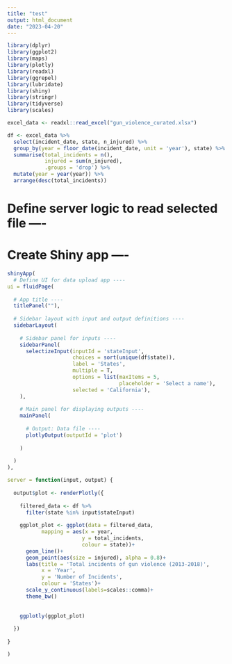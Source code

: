 ```yaml
---
title: "test"
output: html_document
date: "2023-04-20"
---
```


```r

library(dplyr)
library(ggplot2)
library(maps)
library(plotly)
library(readxl)
library(ggrepel)
library(lubridate)
library(shiny)
library(stringr)
library(tidyverse)
library(scales)

excel_data <- readxl::read_excel("gun_violence_curated.xlsx")

df <- excel_data %>%
  select(incident_date, state, n_injured) %>% 
  group_by(year = floor_date(incident_date, unit = 'year'), state) %>%
  summarise(total_incidents = n(),
            injured = sum(n_injured),
            .groups = 'drop') %>%
  mutate(year = year(year)) %>% 
  arrange(desc(total_incidents))
```

# Define server logic to read selected file ----

# Create Shiny app ----

```r
shinyApp(
  # Define UI for data upload app ----
ui = fluidPage(
  
  # App title ----
  titlePanel(""),
  
  # Sidebar layout with input and output definitions ----
  sidebarLayout(
    
    # Sidebar panel for inputs ----
    sidebarPanel(
      selectizeInput(inputId = 'stateInput',
                     choices = sort(unique(df$state)),
                     label = 'States',
                     multiple = T,
                     options = list(maxItems = 5,
                                    placeholder = 'Select a name'),
                     selected = 'California'),
    ),
    
    # Main panel for displaying outputs ----
    mainPanel(
      
      # Output: Data file ----
      plotlyOutput(outputId = 'plot')
      
    )
    
  )
),

server = function(input, output) {
  
  output$plot <- renderPlotly({
    
    filtered_data <- df %>% 
      filter(state %in% input$stateInput)
    
    ggplot_plot <- ggplot(data = filtered_data,
           mapping = aes(x = year,
                        y = total_incidents,
                        colour = state))+
      geom_line()+
      geom_point(aes(size = injured), alpha = 0.8)+
      labs(title = 'Total incidents of gun violence (2013-2018)',
           x = 'Year',
           y = 'Number of Incidents',
           colour = 'States')+
      scale_y_continuous(labels=scales::comma)+
      theme_bw()
      
    
    ggplotly(ggplot_plot)
    
  })
  
}

)

```
